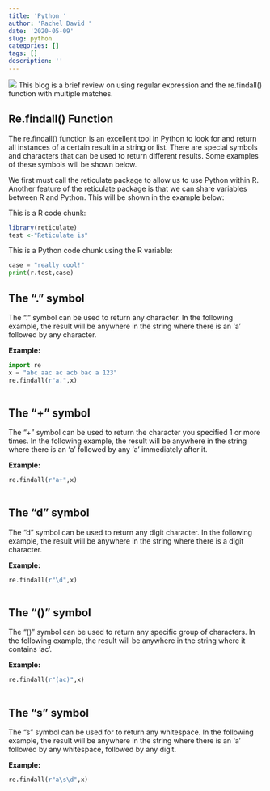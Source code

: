 ```yaml
---
title: 'Python '
author: 'Rachel David '
date: '2020-05-09'
slug: python
categories: []
tags: []
description: ''
---
```

![](/blog/2020-05-09-python_files/regex.png)
This blog is a brief review on using regular expression and the re.findall() function with multiple matches. 

## Re.findall() Function

The re.findall() function is an excellent tool in Python to look for and return all instances of a certain result in a string or list. There are special symbols and characters that can be used to return different results. Some examples of these symbols will be shown below.

We first must call the reticulate package to allow us to use Python within R. Another feature of the reticulate package is that we can share variables between R and Python. This will be shown in the example below:

This is a R code chunk:

```r
library(reticulate)
test <-"Reticulate is" 
```

This is a Python code chunk using the R variable:

```python
case = "really cool!" 
print(r.test,case)
```

## The "." symbol 

The "." symbol can be used to return any character. In the following example, the result will be anywhere in the string where there is an 'a' followed by any character. 

**Example:**

```python
import re
x = "abc aac ac acb bac a 123" 
re.findall(r"a.",x) 
  
```

## The "+" symbol 

The "+" symbol can be used to return the character you specified 1 or more times. In the following example, the result will be anywhere in the string where there is an 'a' followed by any 'a' immediately after it. 

**Example:**

```python
re.findall(r"a+",x) 
  
```

## The "d" symbol 

The "d" symbol can be used to return any digit character. In the following example, the result will be anywhere in the string where there is a digit character. 

**Example:**

```python
re.findall(r"\d",x) 
  
```


## The "()" symbol 

The "()" symbol can be used to return any specific group of characters. In the following example, the result will be anywhere in the string where it contains 'ac'. 

**Example:**

```python
re.findall(r"(ac)",x) 
  
```

## The "s" symbol 

The "s" symbol can be used for to return any whitespace. In the following example, the result will be anywhere in the string where there is an 'a' followed by any whitespace, followed by any digit. 

**Example:**

```python
re.findall(r"a\s\d",x) 
  
```